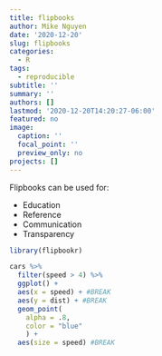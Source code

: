 ```yaml
---
title: flipbooks
author: Mike Nguyen
date: '2020-12-20'
slug: flipbooks
categories:
  - R
tags:
  - reproducible
subtitle: ''
summary: ''
authors: []
lastmod: '2020-12-20T14:20:27-06:00'
featured: no
image:
  caption: ''
  focal_point: ''
  preview_only: no
projects: []
---
```


Flipbooks can be used for:  

 * Education 
 * Reference 
 * Communication 
 * Transparency 

```r
library(flipbookr)

cars %>%
  filter(speed > 4) %>%
  ggplot() +
  aes(x = speed) + #BREAK
  aes(y = dist) + #BREAK
  geom_point(
    alpha = .8, 
    color = "blue" 
    ) + 
  aes(size = speed) #BREAK

```

